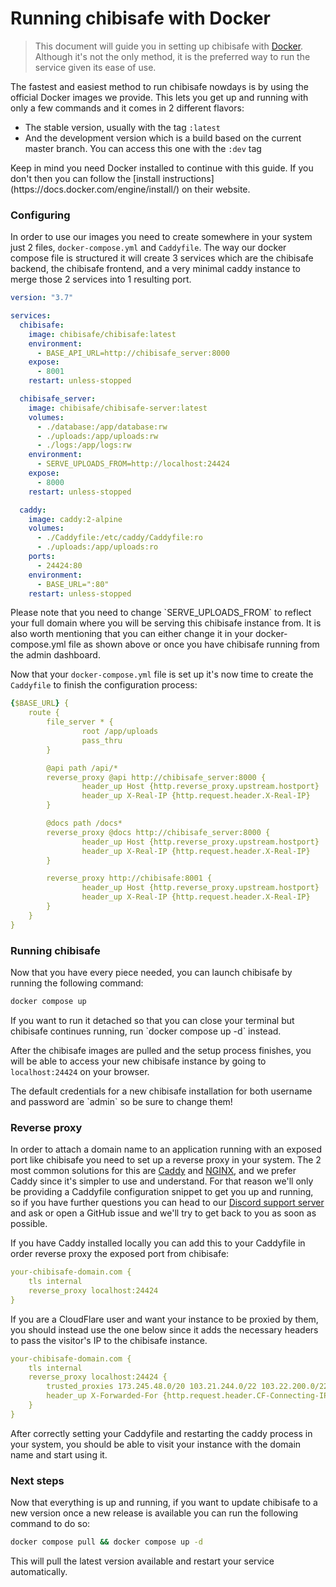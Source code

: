# Running chibisafe with Docker

> This document will guide you in setting up chibisafe with [Docker](https://www.docker.com/). Although it's not the only method, it is the preferred way to run the service given its ease of use. 

The fastest and easiest method to run chibisafe nowdays is by using the official Docker images we provide.
This lets you get up and running with only a few commands and it comes in 2 different flavors:
- The stable version, usually with the tag `:latest`
- And the development version which is a build based on the current master branch. You can access this one with the `:dev` tag

<Callout type="warning">
  Keep in mind you need Docker installed to continue with this guide. If you don't then you can follow the [install instructions](https://docs.docker.com/engine/install/) on their website.
</Callout>

### Configuring
In order to use our images you need to create somewhere in your system just 2 files, `docker-compose.yml` and `Caddyfile`. The way our docker compose file is structured it will create 3 services which are the chibisafe backend, the chibisafe frontend, and a very minimal caddy instance to merge those 2 services into 1 resulting port.

```yml
version: "3.7"

services:
  chibisafe:
    image: chibisafe/chibisafe:latest
    environment:
      - BASE_API_URL=http://chibisafe_server:8000
    expose:
      - 8001
    restart: unless-stopped

  chibisafe_server:
    image: chibisafe/chibisafe-server:latest
    volumes:
      - ./database:/app/database:rw
      - ./uploads:/app/uploads:rw
      - ./logs:/app/logs:rw
    environment:
      - SERVE_UPLOADS_FROM=http://localhost:24424
    expose:
      - 8000
    restart: unless-stopped

  caddy:
    image: caddy:2-alpine
    volumes:
      - ./Caddyfile:/etc/caddy/Caddyfile:ro
      - ./uploads:/app/uploads:ro
    ports:
      - 24424:80
    environment:
      - BASE_URL=":80"
    restart: unless-stopped
```

<Callout type="warning">
  Please note that you need to change `SERVE_UPLOADS_FROM` to reflect your full domain where you will be serving this chibisafe instance from. It is also worth mentioning that you can either change it in your docker-compose.yml file as shown above or once you have chibisafe running from the admin dashboard.
</Callout>

Now that your `docker-compose.yml` file is set up it's now time to create the `Caddyfile` to finish the configuration process:

```yml
{$BASE_URL} {
	route {
		file_server * {
				root /app/uploads
				pass_thru
		}

		@api path /api/*
		reverse_proxy @api http://chibisafe_server:8000 {
				header_up Host {http.reverse_proxy.upstream.hostport}
				header_up X-Real-IP {http.request.header.X-Real-IP}
		}

		@docs path /docs*
		reverse_proxy @docs http://chibisafe_server:8000 {
				header_up Host {http.reverse_proxy.upstream.hostport}
				header_up X-Real-IP {http.request.header.X-Real-IP}
		}

		reverse_proxy http://chibisafe:8001 {
				header_up Host {http.reverse_proxy.upstream.hostport}
				header_up X-Real-IP {http.request.header.X-Real-IP}
		}
	}
}
```

### Running chibisafe
Now that you have every piece needed, you can launch chibisafe by running the following command:
```bash
docker compose up
```
<Callout type="warning">
  If you want to run it detached so that you can close your terminal but chibisafe continues running, run `docker compose up -d` instead.
</Callout>

After the chibisafe images are pulled and the setup process finishes, you will be able to access your new chibisafe instance by going to `localhost:24424` on your browser.

<Callout type="danger">
  The default credentials for a new chibisafe installation for both username and password are `admin` so be sure to change them!
</Callout>

### Reverse proxy
In order to attach a domain name to an application running with an exposed port like chibisafe you need to set up a reverse proxy in your system. The 2 most common solutions for this are [Caddy](https://caddyserver.com/) and [NGINX](https://www.nginx.com/), and we prefer Caddy since it's simpler to use and understand. For that reason we'll only be providing a Caddyfile configuration snippet to get you up and running, so if you have further questions you can head to our [Discord support server](https://discord.gg/5g6vgwn) and ask or open a GitHub issue and we'll try to get back to you as soon as possible.

If you have Caddy installed locally you can add this to your Caddyfile in order reverse proxy the exposed port from chibisafe:
```yml
your-chibisafe-domain.com {
	tls internal
	reverse_proxy localhost:24424
}
```

If you are a CloudFlare user and want your instance to be proxied by them, you should instead use the one below since it adds the necessary headers to pass the visitor's IP to the chibisafe instance.
```yml
your-chibisafe-domain.com {
	tls internal
	reverse_proxy localhost:24424 {
		trusted_proxies 173.245.48.0/20 103.21.244.0/22 103.22.200.0/22 103.31.4.0/22 141.101.64.0/18 108.162.192.0/18 190.93.240.0/20 188.114.96.0/20 197.234.240.0/22 198.41.128.0/17 162.158.0.0/15 104.16.0.0/13 104.24.0.0/14 172.64.0.0/13 131.0.72.0/22 2400:cb00::/32 2606:4700::/32 2803:f800::/32 2405:b500::/32 2405:8100::/32 2a06:98c0::/29 2c0f:f248::/32
		header_up X-Forwarded-For {http.request.header.CF-Connecting-IP}
	}
}
```

After correctly setting your Caddyfile and restarting the caddy process in your system, you should be able to visit your instance with the domain name and start using it.

### Next steps
Now that everything is up and running, if you want to update chibisafe to a new version once a new release is available you can run the following command to do so:
```bash
docker compose pull && docker compose up -d
```
This will pull the latest version available and restart your service automatically.
